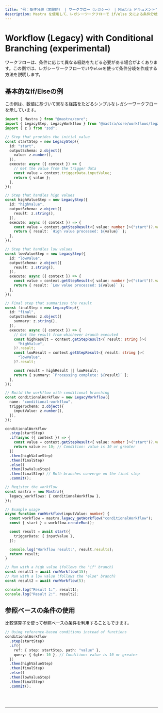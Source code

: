 ```yaml
---
title: "例：条件分岐（実験的） | ワークフロー（レガシー） | Mastra ドキュメント"
description: Mastra を使用して、レガシーワークフローで if/else 文による条件分岐を作成する例。
---
```



# Workflow (Legacy) with Conditional Branching (experimental)

ワークフローは、条件に応じて異なる経路をたどる必要がある場合がよくあります。この例では、レガシーワークフローで`if`や`else`を使って条件分岐を作成する方法を説明します。

## 基本的なIf/Elseの例

この例は、数値に基づいて異なる経路をたどるシンプルなレガシーワークフローを示しています。

```ts showLineNumbers copy
import { Mastra } from "@mastra/core";
import { LegacyStep, LegacyWorkflow } from "@mastra/core/workflows/legacy";
import { z } from "zod";

// Step that provides the initial value
const startStep = new LegacyStep({
  id: "start",
  outputSchema: z.object({
    value: z.number(),
  }),
  execute: async ({ context }) => {
    // Get the value from the trigger data
    const value = context.triggerData.inputValue;
    return { value };
  },
});

// Step that handles high values
const highValueStep = new LegacyStep({
  id: "highValue",
  outputSchema: z.object({
    result: z.string(),
  }),
  execute: async ({ context }) => {
    const value = context.getStepResult<{ value: number }>("start")?.value;
    return { result: `High value processed: ${value}` };
  },
});

// Step that handles low values
const lowValueStep = new LegacyStep({
  id: "lowValue",
  outputSchema: z.object({
    result: z.string(),
  }),
  execute: async ({ context }) => {
    const value = context.getStepResult<{ value: number }>("start")?.value;
    return { result: `Low value processed: ${value}` };
  },
});

// Final step that summarizes the result
const finalStep = new LegacyStep({
  id: "final",
  outputSchema: z.object({
    summary: z.string(),
  }),
  execute: async ({ context }) => {
    // Get the result from whichever branch executed
    const highResult = context.getStepResult<{ result: string }>(
      "highValue",
    )?.result;
    const lowResult = context.getStepResult<{ result: string }>(
      "lowValue",
    )?.result;

    const result = highResult || lowResult;
    return { summary: `Processing complete: ${result}` };
  },
});

// Build the workflow with conditional branching
const conditionalWorkflow = new LegacyWorkflow({
  name: "conditional-workflow",
  triggerSchema: z.object({
    inputValue: z.number(),
  }),
});

conditionalWorkflow
  .step(startStep)
  .if(async ({ context }) => {
    const value = context.getStepResult<{ value: number }>("start")?.value ?? 0;
    return value >= 10; // Condition: value is 10 or greater
  })
  .then(highValueStep)
  .then(finalStep)
  .else()
  .then(lowValueStep)
  .then(finalStep) // Both branches converge on the final step
  .commit();

// Register the workflow
const mastra = new Mastra({
  legacy_workflows: { conditionalWorkflow },
});

// Example usage
async function runWorkflow(inputValue: number) {
  const workflow = mastra.legacy_getWorkflow("conditionalWorkflow");
  const { start } = workflow.createRun();

  const result = await start({
    triggerData: { inputValue },
  });

  console.log("Workflow result:", result.results);
  return result;
}

// Run with a high value (follows the "if" branch)
const result1 = await runWorkflow(15);
// Run with a low value (follows the "else" branch)
const result2 = await runWorkflow(5);

console.log("Result 1:", result1);
console.log("Result 2:", result2);
```

## 参照ベースの条件の使用

比較演算子を使って参照ベースの条件を利用することもできます。

```ts showLineNumbers copy
// Using reference-based conditions instead of functions
conditionalWorkflow
  .step(startStep)
  .if({
    ref: { step: startStep, path: "value" },
    query: { $gte: 10 }, // Condition: value is 10 or greater
  })
  .then(highValueStep)
  .then(finalStep)
  .else()
  .then(lowValueStep)
  .then(finalStep)
  .commit();
```

<br />
<br />
<hr className="dark:border-[#404040] border-gray-300" />
<br />
<br />
<GithubLink
  link={
    "https://github.com/mastra-ai/mastra/blob/main/examples/basics/workflows-legacy/conditional-branching"
  }
/>
